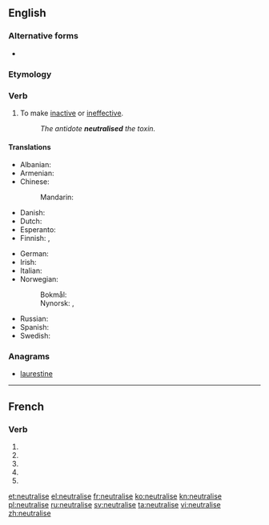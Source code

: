 {{also|neutralisé}}
==English==

===Alternative forms===
* {{l|en|neutralize}} {{qualifier|American}}

===Etymology===
{{suffix|neutral|ise}}

===Verb===
{{en-verb|neutralis|ing}}

# To make [[inactive]] or [[ineffective]].
#: ''The antidote '''neutralised''' the toxin.''

====Translations====
{{trans-top|to make inactive or ineffective}}
* Albanian: {{t+|sq|asnjanësoj}}
* Armenian: {{t-|hy|չեզոքացնել|tr=čezok’ac’nel|sc=Armn}}
* Chinese:
*: Mandarin: {{t|cmn|中和|sc=Hani}}
* Danish: {{t-|da|neutralisere}}
* Dutch: {{t+|nl|neutraliseren}}
* Esperanto: {{t-|eo|neŭtraligi}}
* Finnish: {{t+|fi|neutraloida}}, {{t+|fi|neutralisoida}}
{{trans-mid}}
* German: {{t-|de|neutralisieren}}
* Irish: {{t-|ga|neodraigh}}
* Italian: {{t+|it|neutralizzare}}
* Norwegian:
*: Bokmål: {{t-|no|nøytralisere}}
*: Nynorsk: {{t-|nn|nøytralisere}}, {{t-|nn|nøytralisera}} 
* Russian: {{t-|ru|нейтрализировать|tr=nejtralizírovat’|sc=Cyrl}}
* Spanish: {{t-|es|neutralizar}}
* Swedish: {{t-|sv|neutralisera}}
{{trans-bottom}}

===Anagrams===
* [[laurestine#English|laurestine]]

----

==French==

===Verb===
{{fr-verb-form}}

# {{conjugation of|neutraliser||1|s|pres|ind|lang=fr}}
# {{conjugation of|neutraliser||3|s|pres|ind|lang=fr}}
# {{conjugation of|neutraliser||1|s|pres|sub|lang=fr}}
# {{conjugation of|neutraliser||1|s|pres|sub|lang=fr}}
# {{conjugation of|neutraliser||2|s|imp|lang=fr}}

[[et:neutralise]]
[[el:neutralise]]
[[fr:neutralise]]
[[ko:neutralise]]
[[kn:neutralise]]
[[pl:neutralise]]
[[ru:neutralise]]
[[sv:neutralise]]
[[ta:neutralise]]
[[vi:neutralise]]
[[zh:neutralise]]